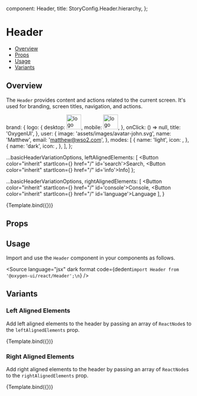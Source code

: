 
  component: Header,
  title: StoryConfig.Header.hierarchy,
};

<Meta title={meta.title} component={meta.component} />


# Header

- [Overview](#overview)
- [Props](#props)
- [Usage](#usage)
- [Variants](#variants)

## Overview

The `Header` provides content and actions related to the current screen. It's used for branding, screen titles,
navigation, and actions.

  brand: {
    logo: {
      desktop: <img src="assets/images/oxygen-ui-logo-mini.svg" alt="logo" height="40" />,
      mobile: <img src="assets/images/oxygen-ui-logo-mini.svg" alt="logo" height="40" />,
    },
    onClick: () => null,
    title: 'OxygenUI',
  },
  user: {
    image: 'assets/images/avatar-john.svg',
    name: 'Matthew',
    email: 'matthew@wso2.com',
  },
  modes: [
    {
      name: 'light',
      icon: <SunIcon />,
    },
    {
      name: 'dark',
      icon: <CrescentBrightIcon />,
    },
  ],
};

  ...basicHeaderVariationOptions,
  leftAlignedElements: [
    <Button color="inherit" startIcon={<MagnifyingGlassIcon />} href="/" id='search'>Search</Button>,
    <Button color="inherit" startIcon={<CommentLinesIcon />} href="/" id='info'>Info</Button>]
};

  ...basicHeaderVariationOptions,
  rightAlignedElements: [
    <Button color="inherit" startIcon={<GearIcon />} href="/" id='console'>Console</Button>,
    <Button color="inherit" startIcon={<LanguageIcon />} href="/" id='language'>Language</Button>
  ],
}

<Canvas>
  <Story
    name="Overview"
    parameters={withDesign('Header', 'Overview', {})}
    args={basicHeaderVariationOptions}
  >
    {Template.bind({})}
  </Story>
</Canvas>

## Props

<ArgsTable story="Overview" />

## Usage

Import and use the `Header` component in your components as follows.

<Source
  language="jsx"
  dark
  format
  code={dedent`import Header from '@oxygen-ui/react/Header';\n`}
/>

## Variants

### Left Aligned Elements

Add left aligned elements to the header by passing an array of `ReactNode`s to the `leftAlignedElements` prop.

<Canvas>
  <Story
    name="Left Aligned Elements"
    args={leftAlignedElementsVariationOptions}
  >
    {Template.bind({})}
  </Story>
</Canvas>

### Right Aligned Elements

Add right aligned elements to the header by passing an array of `ReactNode`s to the `rightAlignedElements` prop.

<Canvas>
  <Story
    name="Right Aligned Elements"
    args={rightAlignedElementsVariationOptions}
  >
    {Template.bind({})}
  </Story>
</Canvas>

